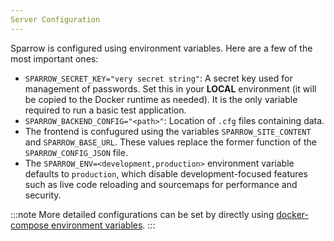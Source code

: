 ```yaml
---
Server Configuration
---
```



Sparrow is configured using environment variables. Here are a few of the most
important ones:

- `SPARROW_SECRET_KEY="very secret string"`: A secret key used for management
  of passwords. Set this in your **LOCAL** environment (it will be copied to
  the Docker runtime as needed). It is the only variable required to run a basic test application.
- `SPARROW_BACKEND_CONFIG="<path>"`: Location of `.cfg` files containing data.
- The frontend is confugured using the variables `SPARROW_SITE_CONTENT`
  and `SPARROW_BASE_URL`. These values replace the former function of the `SPARROW_CONFIG_JSON` file.
- The `SPARROW_ENV=<development,production>` environment variable defaults to
  `production`, which disable development-focused features such
  as live code reloading and sourcemaps for performance and security.

:::note
More detailed configurations can be set by directly
using [docker-compose environment variables](https://docs.docker.com/compose/reference/envvars/).
:::

